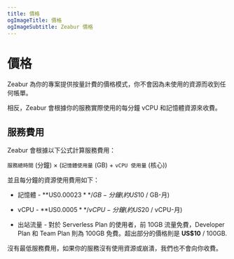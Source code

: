 ```yaml
---
title: 價格
ogImageTitle: 價格
ogImageSubtitle: Zeabur 價格
---
```


# 價格

Zeabur 為你的專案提供按量計費的價格模式，你不會因為未使用的資源而收到任何帳單。

相反，Zeabur 會根據你的服務實際使用的每分鐘 vCPU 和記憶體資源來收費。

## 服務費用

Zeabur 會根據以下公式計算服務費用：
  
`服務總時間` (分鐘) &times; (`記憶體使用量` (GB) + `vCPU 使用量` (核心))

並且每分鐘的資源使用費用如下：

- 記憶體 - **US$0.00023** / GB-分鐘 (約 US$10 / GB-月)

- vCPU - **US$0.0005** / vCPU-分鐘 (約 US$20 / vCPU-月)

- 出站流量 - 對於 Serverless Plan 的使用者，前 10GB 流量免費，Developer Plan 和 Team Plan 則為 100GB 免費。超出部分的價格則是 **US$10** / 100GB.

沒有最低服務費用，如果你的服務沒有使用資源或崩潰，我們也不會向你收費。

